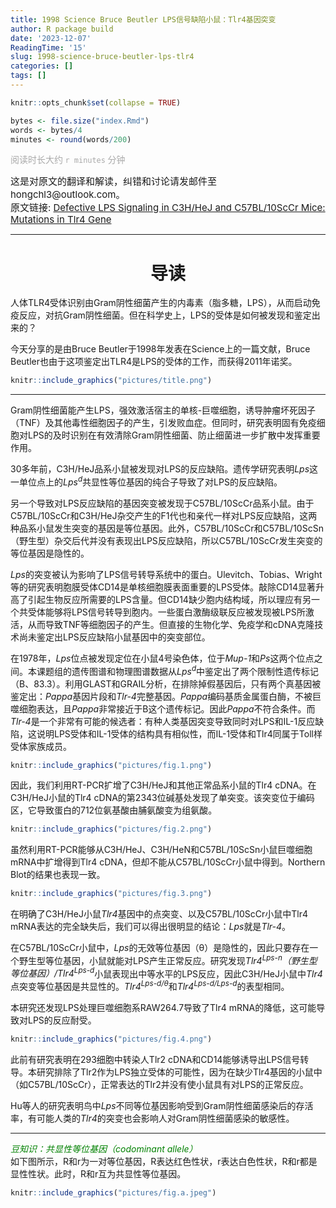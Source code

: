 ```yaml
---
title: 1998 Science Bruce Beutler LPS信号缺陷小鼠：Tlr4基因突变
author: R package build
date: '2023-12-07'
ReadingTime: '15'
slug: 1998-science-bruce-beutler-lps-tlr4
categories: []
tags: []
---
```


```r
knitr::opts_chunk$set(collapse = TRUE)
```

```r
bytes <- file.size("index.Rmd")
words <- bytes/4
minutes <- round(words/200)
```

<font color=DarkGray face='Microsoft YaHei'>阅读时长大约 `r minutes` 分钟</font>

<span style="font-size:15px;">这是对原文的翻译和解读，纠错和讨论请发邮件至 hongchl3@outlook.com。<br/>
原文链接: [Defective LPS Signaling in C3H/HeJ and C57BL/10ScCr Mice: Mutations in Tlr4 Gene](https://doi.org/10.1126/science.282.5396.2085)</span>

---

<center>
# 导读
</center>
人体TLR4受体识别由Gram阴性细菌产生的内毒素（脂多糖，LPS），从而启动免疫反应，对抗Gram阴性细菌。但在科学史上，LPS的受体是如何被发现和鉴定出来的？

今天分享的是由Bruce Beutler于1998年发表在Science上的一篇文献，Bruce Beutler也由于这项鉴定出TLR4是LPS的受体的工作，而获得2011年诺奖。
```r
knitr::include_graphics("pictures/title.png")
```

---

Gram阴性细菌能产生LPS，强效激活宿主的单核-巨噬细胞，诱导肿瘤坏死因子（TNF）及其他毒性细胞因子的产生，引发败血症。但同时，研究表明固有免疫细胞对LPS的及时识别在有效清除Gram阴性细菌、防止细菌进一步扩散中发挥重要作用。

30多年前，C3H/HeJ品系小鼠被发现对LPS的反应缺陷。遗传学研究表明*Lps*这一单位点上的*Lps^d^*共显性等位基因的纯合子导致了对LPS的反应缺陷。

另一个导致对LPS反应缺陷的基因突变被发现于C57BL/10ScCr品系小鼠。由于C57BL/10ScCr和C3H/HeJ杂交产生的F1代也和亲代一样对LPS反应缺陷，这两种品系小鼠发生突变的基因是等位基因。此外，C57BL/10ScCr和C57BL/10ScSn（野生型）杂交后代并没有表现出LPS反应缺陷，所以C57BL/10ScCr发生突变的等位基因是隐性的。

*Lps*的突变被认为影响了LPS信号转导系统中的蛋白。Ulevitch、Tobias、Wright等的研究表明胞膜受体CD14是单核细胞膜表面重要的LPS受体。敲除CD14显著升高了引起生物反应所需要的LPS含量。但CD14缺少胞内结构域，所以理应有另一个共受体能够将LPS信号转导到胞内。一些蛋白激酶级联反应被发现被LPS所激活，从而导致TNF等细胞因子的产生。但直接的生物化学、免疫学和cDNA克隆技术尚未鉴定出LPS反应缺陷小鼠基因中的突变部位。

在1978年，*Lps*位点被发现定位在小鼠4号染色体，位于*Mup-1*和*Ps*这两个位点之间。本课题组的遗传图谱和物理图谱数据从*Lps^d^*中鉴定出了两个限制性遗传标记（B、83.3）。利用GLAST和GRAIL分析，在排除掉假基因后，只有两个真基因被鉴定出：*Pappa*基因片段和*Tlr-4*完整基因。*Pappa*编码基质金属蛋白酶，不被巨噬细胞表达，且*Pappa*非常接近于B这个遗传标记。因此*Pappa*不符合条件。而*Tlr-4*是一个非常有可能的候选者：有种人类基因突变导致同时对LPS和IL-1反应缺陷，这说明LPS受体和IL-1受体的结构具有相似性，而IL-1受体和Tlr4同属于Toll样受体家族成员。

```r
knitr::include_graphics("pictures/fig.1.png")
```

因此，我们利用RT-PCR扩增了C3H/HeJ和其他正常品系小鼠的Tlr4 cDNA。在C3H/HeJ小鼠的Tlr4 cDNA的第2343位碱基处发现了单突变。该突变位于编码区，它导致蛋白的712位氨基酸由脯氨酸变为组氨酸。
```r
knitr::include_graphics("pictures/fig.2.png")
```

虽然利用RT-PCR能够从C3H/HeJ、C3H/HeN和C57BL/10ScSn小鼠巨噬细胞mRNA中扩增得到Tlr4 cDNA，但却不能从C57BL/10ScCr小鼠中得到。Northern Blot的结果也表现一致。
```r
knitr::include_graphics("pictures/fig.3.png")
```

在明确了C3H/HeJ小鼠*Tlr4*基因中的点突变、以及C57BL/10ScCr小鼠中Tlr4 mRNA表达的完全缺失后，我们可以得出很明显的结论：*Lps*就是*Tlr-4*。

在C57BL/10ScCr小鼠中，*Lps*的无效等位基因（θ）是隐性的，因此只要存在一个野生型等位基因，小鼠就能对LPS产生正常反应。研究发现*Tlr4^Lps-n^（野生型等位基因）/Tlr4^Lps-d^*小鼠表现出中等水平的LPS反应，因此C3H/HeJ小鼠中*Tlr4*点突变等位基因是共显性的。*Tlr4^Lps-d/θ^*和*Tlr4^Lps-d/Lps-d^*的表型相同。

本研究还发现LPS处理巨噬细胞系RAW264.7导致了Tlr4 mRNA的降低，这可能导致对LPS的反应耐受。
```r
knitr::include_graphics("pictures/fig.4.png")
```

此前有研究表明在293细胞中转染人Tlr2 cDNA和CD14能够诱导出LPS信号转导。本研究排除了Tlr2作为LPS独立受体的可能性，因为在缺少Tlr4基因的小鼠中（如C57BL/10ScCr），正常表达的Tlr2并没有使小鼠具有对LPS的正常反应。

Hu等人的研究表明鸟中*Lps*不同等位基因影响受到Gram阴性细菌感染后的存活率，有可能人类的*Tlr4*的突变也会影响人对Gram阴性细菌感染的敏感性。

---

<span style="color:Green">*豆知识：共显性等位基因（codominant allele）*</span><br>
如下图所示，R和r为一对等位基因，R表达红色性状，r表达白色性状，R和r都是显性性状。此时，R和r互为共显性等位基因。
```r
knitr::include_graphics("pictures/fig.a.jpeg")
```





